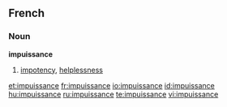 ==French==
===Noun===
'''impuissance'''
#[[impotency]], [[helplessness]]

[[et:impuissance]]
[[fr:impuissance]]
[[io:impuissance]]
[[id:impuissance]]
[[hu:impuissance]]
[[ru:impuissance]]
[[te:impuissance]]
[[vi:impuissance]]